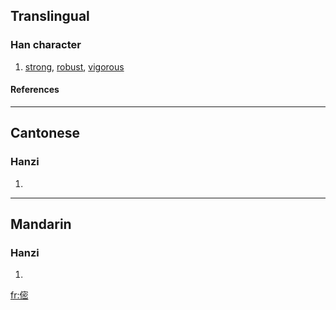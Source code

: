 ==Translingual==
===Han character===
{{Han char|rn=9|rad=人|as=11|sn=13|four=|canj=人十心山 (OJPU)}}
# [[strong]], [[robust]], [[vigorous]]
====References====
{{Han ref|kx=0114.130|hdz=10215.050|uh=347B|ud=13435}}

----
==Cantonese==
===Hanzi===
{{yue-hanzi|jyut=|y=ma6, mei5}}
# {{defn|Cantonese}}

----
==Mandarin==
===Hanzi===
{{cmn-hanzi|pin=[[mà]] ([[ma4]])|wg=ma<sup>4</sup>}}
# {{defn|Mandarin}}

[[fr:㑻]]